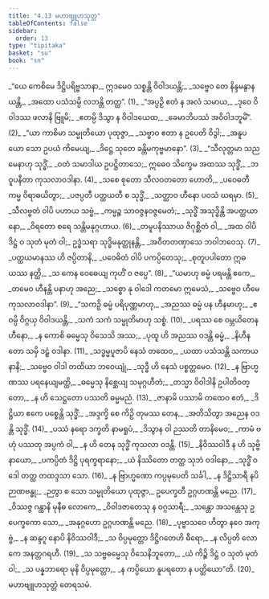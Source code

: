 ```yaml
---
title: "4.13 မဟာဗျူဟသုတ္တ"
tableOfContents: false
sidebar:
  order: 13
type: "tipitaka"
basket: "su"
book: "sn"
---
```



<DynamicBreadcrumb />

<Division number="902" book="sn" e="ch" v="18" p="418">

<Paragraph number="1075" type="verses" book="sn">
_“ယေ ကေစိမေ ဒိဋ္ဌိပရိဗ္ဗသာနာ,_  
ဣဒမေဝ သစ္စန္တိ ဝိဝါဒယန္တိ;_  
_သဗ္ဗေဝ တေ နိန္ဒမနွာနယန္တိ,_  
_အထော ပသံသမ္ပိ လဘန္တိ တတ္ထ”. (1)_  

</Paragraph>

</Division>
<Division number="903" book="sn" e="ch" v="18" p="418">

<Paragraph number="1076" type="verses" book="sn">
_“အပ္ပဉှိ ဧတံ န အလံ သမာယ,_  
_ဒုဝေ ဝိဝါဒဿ ဖလာနိ ဗြူမိ;_  
_ဧတမ္ပိ ဒိသွာ န ဝိဝါဒယေထ,_  
_ခေမာဘိပဿံ အဝိဝါဒဘူမိံ”. (2)_  

</Paragraph>

</Division>
<Division number="904" book="sn" e="ch" v="18" p="418">

<Paragraph number="1077" type="verses" book="sn">
_“ယာ ကာစိမာ သမ္မုတိယော ပုထုဇ္ဇာ,_  
_သဗ္ဗာဝ ဧတာ န ဥပေတိ ဝိဒွါ;_  
_အနူပယော သော ဥပယံ ကိမေယျ,_  
_ဒိဋ္ဌေ သုတေ ခန္တိမကုဗ္ဗမာနော”. (3)_  

</Paragraph>

</Division>
<Division number="905" book="sn" e="ch" v="18" p="418">

<Paragraph number="1078" type="verses" book="sn">
_“သီလုတ္တမာ သညမေနာဟု သုဒ္ဓိံ,_  
_ဝတံ သမာဒါယ ဥပဋ္ဌိတာသေ;_  
ဣဓေဝ သိက္ခေမ အထဿ သုဒ္ဓိံ,_  
_ဘဝူပနီတာ ကုသလာဝဒါနာ. (4)_  

</Paragraph>

</Division>
<Division number="906" book="sn" e="ch" v="18" p="418">

<Paragraph number="1079" type="verses" book="sn">
_သစေ စုတော သီလဝတတော ဟောတိ,_  
_ပဝေဓတီ ကမ္မ ဝိရာဓယိတွာ;_  
_ပဇပ္ပတီ ပတ္ထယတီ စ သုဒ္ဓိံ,_  
_သတ္ထာဝ ဟီနော ပဝသံ ဃရမှာ. (5)_  

</Paragraph>

</Division>
<Division number="907" book="sn" e="ch" v="18" p="419">

<Paragraph number="1080" type="verses" book="sn">
_သီလဗ္ဗတံ ဝါပိ ပဟာယ သဗ္ဗံ,_  
_ကမ္မဉ္စ သာဝဇ္ဇနဝဇ္ဇမေတံ;_  
_သုဒ္ဓိံ အသုဒ္ဓိန္တိ အပတ္ထယာနော,_  
_ဝိရတော စရေ သန္တိမနုဂ္ဂဟာယ. (6)_  

</Paragraph>

</Division>
<Division number="908" book="sn" e="ch" v="18" p="419">

<Paragraph number="1081" type="verses" book="sn">
_တမူပနိဿာယ ဇိဂုစ္ဆိတံ ဝါ,_  
_အထ ဝါပိ ဒိဋ္ဌံ ဝ သုတံ မုတံ ဝါ;_  
ဥဒ္ဓံသရာ သုဒ္ဓိမနုတ္ထုနန္တိ,_  
_အဝီတတဏှာသေ ဘဝါဘဝေသု. (7)_  

</Paragraph>

</Division>
<Division number="909" book="sn" e="ch" v="18" p="419">

<Paragraph number="1082" type="verses" book="sn">
_ပတ္ထယမာနဿ ဟိ ဇပ္ပိတာနိ,_  
_ပဝေဓိတံ ဝါပိ ပကပ္ပိတေသု;_  
_စုတူပပါတော ဣဓ ယဿ နတ္ထိ,_  
_သ ကေန ဝေဓေယျ ကုဟိံ ဝ ဇပ္ပေ”. (8)_  

</Paragraph>

</Division>
<Division number="910" book="sn" e="ch" v="18" p="419">

<Paragraph number="1083" type="verses" book="sn">
_“ယမာဟု ဓမ္မံ ပရမန္တိ ဧကေ,_  
_တမေဝ ဟီနန္တိ ပနာဟု အညေ;_  
_သစ္စော နု ဝါဒေါ ကတမော ဣမေသံ,_  
_သဗ္ဗေဝ ဟီမေ ကုသလာဝဒါနာ”. (9)_  

</Paragraph>

</Division>
<Division number="911" book="sn" e="ch" v="18" p="419">

<Paragraph number="1084" type="verses" book="sn">
_“သကဉှိ ဓမ္မံ ပရိပုဏ္ဏမာဟု,_  
_အညဿ ဓမ္မံ ပန ဟီနမာဟု;_  
_ဧဝမ္ပိ ဝိဂ္ဂယှ ဝိဝါဒယန္တိ,_  
_သကံ သကံ သမ္မုတိမာဟု သစ္စံ. (10)_  

</Paragraph>

</Division>
<Division number="912" book="sn" e="ch" v="18" p="419">

<Paragraph number="1085" type="verses" book="sn">
_ပရဿ စေ ဝမ္ဘယိတေန ဟီနော,_  
_န ကောစိ ဓမ္မေသု ဝိသေသိ အဿ;_  
_ပုထူ ဟိ အညဿ ဝဒန္တိ ဓမ္မံ,_  
_နိဟီနတော သမှိ ဒဠှံ ဝဒါနာ. (11)_  

</Paragraph>

</Division>
<Division number="913" book="sn" e="ch" v="18" p="419">

<Paragraph number="1086" type="verses" book="sn">
_သဒ္ဓမ္မပူဇာပိ နေသံ တထေဝ,_  
_ယထာ ပသံသန္တိ သကာယနာနိ;_  
_သဗ္ဗေဝ ဝါဒါ တထိယာ ဘဝေယျုံ,_  
_သုဒ္ဓီ ဟိ နေသံ ပစ္စတ္တမေဝ. (12)_  

</Paragraph>

</Division>
<Division number="914" book="sn" e="ch" v="18" p="420">

<Paragraph number="1087" type="verses" book="sn">
_န ဗြာဟ္မဏဿ ပရနေယျမတ္ထိ,_  
_ဓမ္မေသု နိစ္ဆေယျ သမုဂ္ဂဟီတံ;_  
_တသ္မာ ဝိဝါဒါနိ ဥပါတိဝတ္တော,_  
_န ဟိ သေဋ္ဌတော ပဿတိ ဓမ္မမညံ. (13)_  

</Paragraph>

</Division>
<Division number="915" book="sn" e="ch" v="18" p="420">

<Paragraph number="1088" type="verses" book="sn">
_ဇာနာမိ ပဿာမိ တထေဝ ဧတံ,_  
_ဒိဋ္ဌိယာ ဧကေ ပစ္စေန္တိ သုဒ္ဓိံ;_  
_အဒ္ဒက္ခိ စေ ကိဉှိ တုမဿ တေန,_  
_အတိသိတွာ အညေန ဝဒန္တိ သုဒ္ဓိံ. (14)_  

</Paragraph>

</Division>
<Division number="916" book="sn" e="ch" v="18" p="420">

<Paragraph number="1089" type="verses" book="sn">
_ပဿံ နရော ဒက္ခတိ နာမရူပံ,_  
_ဒိသွာန ဝါ ဉဿတိ တာနိမေဝ;_  
_ကာမံ ဗဟုံ ပဿတု အပ္ပကံ ဝါ,_  
_န ဟိ တေန သုဒ္ဓိံ ကုသလာ ဝဒန္တိ. (15)_  

</Paragraph>

</Division>
<Division number="917" book="sn" e="ch" v="18" p="420">

<Paragraph number="1090" type="verses" book="sn">
_နိဝိဿဝါဒီ န ဟိ သုဗ္ဗိနာယော,_  
_ပကပ္ပိတံ ဒိဋ္ဌိ ပုရက္ခရာနော;_  
_ယံ နိဿိတော တတ္ထ သုဘံ ဝဒါနော,_  
_သုဒ္ဓိံ ဝဒေါ တတ္ထ တထဒ္ဒသာ သော. (16)_  

</Paragraph>

</Division>
<Division number="918" book="sn" e="ch" v="18" p="420">

<Paragraph number="1091" type="verses" book="sn">
_န ဗြာဟ္မဏော ကပ္ပမုပေတိ သင်္ခါ,_  
_န ဒိဋ္ဌိသာရီ နပိ ဉာဏဗန္ဓု;_  
_ဉတွာ စ သော သမ္မုတိယော ပုထုဇ္ဇာ,_  
ဥပေက္ခတီ ဥဂ္ဂဟဏန္တိ မညေ. (17)_  

</Paragraph>

</Division>
<Division number="919" book="sn" e="ch" v="18" p="420">

<Paragraph number="1092" type="verses" book="sn">
_ဝိဿဇ္ဇ ဂန္ထာနိ မုနီဓ လောကေ,_  
_ဝိဝါဒဇာတေသု န ဝဂ္ဂသာရီ;_  
_သန္တော အသန္တေသု ဥပေက္ခကော သော,_  
_အနုဂ္ဂဟော ဥဂ္ဂဟဏန္တိ မညေ. (18)_  

</Paragraph>

</Division>
<Division number="920" book="sn" e="ch" v="18" p="420">

<Paragraph number="1093" type="verses" book="sn">
_ပုဗ္ဗာသဝေ ဟိတွာ နဝေ အကုဗ္ဗံ,_  
_န ဆန္ဒဂူ နောပိ နိဝိဿဝါဒီ;_  
_သ ဝိပ္ပမုတ္တော ဒိဋ္ဌိဂတေဟိ ဓီရော,_  
_န လိပ္ပတိ လောကေ အနတ္တဂရဟီ. (19)_  

</Paragraph>

</Division>
<Division number="921" book="sn" e="ch" v="18" p="421">

<Paragraph number="1094" type="verses" book="sn">
_သ သဗ္ဗဓမ္မေသု ဝိသေနိဘူတော,_  
_ယံ ကိဉ္စိ ဒိဋ္ဌံ ဝ သုတံ မုတံ ဝါ;_  
_သ ပန္နဘာရော မုနိ ဝိပ္ပမုတ္တော,_  
_န ကပ္ပိယော နူပရတော န ပတ္ထိယော”တိ. (20)_  


</Paragraph>
</Division>

<Paragraph number="1095" type="center" book="sn">
မဟာဗျူဟသုတ္တံ တေရသမံ.
</Paragraph>